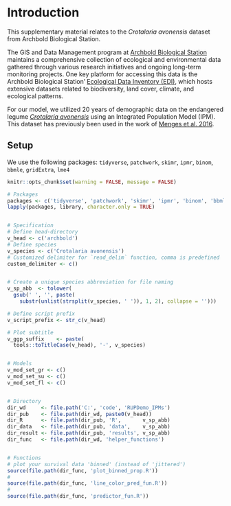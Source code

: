 # Introduction {#intro}

This supplementary material relates to the  *Crotalaria avonensis* dataset from Archbold Biological Station.

The GIS and Data Management program at [Archbold Biological Station](https://www.archbold-station.org/gis-and-data-mgmt/) maintains a comprehensive collection of ecological and environmental data gathered through various research initiatives and ongoing long-term monitoring projects. One key platform for accessing this data is the Archbold Biological Station' [Ecological Data Inventory (EDI)](https://portal.edirepository.org/nis/home.jsp), which hosts extensive datasets related to biodiversity, land cover, climate, and ecological patterns.

For our model, we utilized 20 years of demographic data on the endangered legume [*Crotalaria avonensis*](https://portal.edirepository.org/nis/mapbrowse?packageid=edi.219.1) using an Integrated Population Model (IPM). This dataset has previously been used in the work of [Menges et al. 2016](https://bioone.org/journals/southeastern-naturalist/volume-15/issue-3/058.015.0318/Ecology-and-Conservation-of-the-Endangered-Legume-Crotalaria-avonensis-in/10.1656/058.015.0318.short).


## Setup

We use the following packages: `tidyverse`, `patchwork`, `skimr`, `ipmr`, `binom`, `bbmle`, `gridExtra`, `lme4`

```r
knitr::opts_chunk$set(warning = FALSE, message = FALSE)

# Packages
packages <- c('tidyverse', 'patchwork', 'skimr', 'ipmr', 'binom', 'bbmle', 'gridExtra', 'lme4')
lapply(packages, library, character.only = TRUE)


# Specification 
# Define head-directory 
v_head <- c('archbold')
# Define species
v_species <- c('Crotalaria avonensis')
# Customized delimiter for `read_delim` function, comma is predefined
custom_delimiter <- c()


# Create a unique species abbreviation for file naming
v_sp_abb  <- tolower(
  gsub(' ', '', paste(
    substr(unlist(strsplit(v_species, ' ')), 1, 2), collapse = '')))

# Define script prefix
v_script_prefix <- str_c(v_head)

# Plot subtitle
v_ggp_suffix    <- paste(
  tools::toTitleCase(v_head), '-', v_species)


# Models
v_mod_set_gr <- c()
v_mod_set_su <- c()
v_mod_set_fl <- c()


# Directory 
dir_wd     <- file.path('C:', 'code', 'RUPDemo_IPMs')
dir_pub    <- file.path(dir_wd, paste0(v_head))
dir_R      <- file.path(dir_pub, 'R',       v_sp_abb)
dir_data   <- file.path(dir_pub, 'data',    v_sp_abb)
dir_result <- file.path(dir_pub, 'results', v_sp_abb)
dir_func   <- file.path(dir_wd, 'helper_functions')


# Functions
# plot your survival data 'binned' (instead of 'jittered')
source(file.path(dir_func, 'plot_binned_prop.R'))
# 
source(file.path(dir_func, 'line_color_pred_fun.R'))
# 
source(file.path(dir_func, 'predictor_fun.R'))
```

